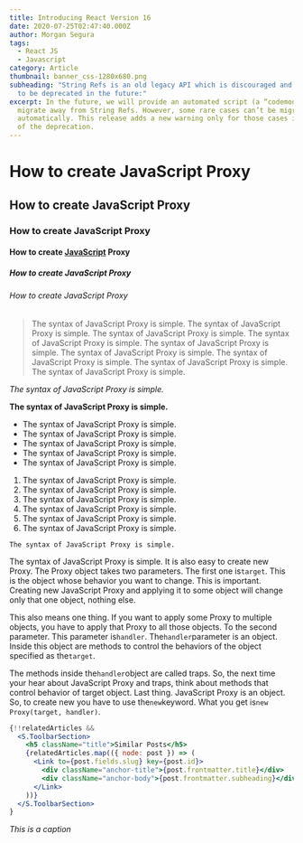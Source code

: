 ```yaml
---
title: Introducing React Version 16
date: 2020-07-25T02:47:40.000Z
author: Morgan Segura
tags:
  - React JS
  - Javascript
category: Article
thumbnail: banner_css-1280x680.png
subheading: "String Refs is an old legacy API which is discouraged and is going
  to be deprecated in the future:"
excerpt: In the future, we will provide an automated script (a “codemod”) to
  migrate away from String Refs. However, some rare cases can’t be migrated
  automatically. This release adds a new warning only for those cases in advance
  of the deprecation.
---
```

# How to create JavaScript Proxy

## How to create JavaScript Proxy

### How to create JavaScript Proxy

#### How to create [JavaScript](https://google.com) Proxy

##### How to create JavaScript Proxy

###### How to create JavaScript Proxy

> The syntax of JavaScript Proxy is simple. The syntax of JavaScript Proxy is simple. The syntax of JavaScript Proxy is simple. The syntax of JavaScript Proxy is simple. The syntax of JavaScript Proxy is simple. The syntax of JavaScript Proxy is simple. The syntax of JavaScript Proxy is simple. The syntax of JavaScript Proxy is simple. The syntax of JavaScript Proxy is simple.

*The syntax of JavaScript Proxy is simple.*

**The syntax of JavaScript Proxy is simple.**

* The syntax of JavaScript Proxy is simple.
* The syntax of JavaScript Proxy is simple.
* The syntax of JavaScript Proxy is simple.
* The syntax of JavaScript Proxy is simple.
* The syntax of JavaScript Proxy is simple.



1. The syntax of JavaScript Proxy is simple.
2. The syntax of JavaScript Proxy is simple.
3. The syntax of JavaScript Proxy is simple.
4. The syntax of JavaScript Proxy is simple.
5. The syntax of JavaScript Proxy is simple.
6. The syntax of JavaScript Proxy is simple.

`The syntax of JavaScript Proxy is simple.`

The syntax of JavaScript Proxy is simple. It is also easy to create new Proxy. The Proxy object takes two parameters. The first one is`target`. This is the object whose behavior you want to change. This is important. Creating new JavaScript Proxy and applying it to some object will change only that one object, nothing else.

This also means one thing. If you want to apply some Proxy to multiple objects, you have to apply that Proxy to all those objects. To the second parameter. This parameter is`handler`. The`handler`parameter is an object. Inside this object are methods to control the behaviors of the object specified as the`target`.

The methods inside the`handler`object are called traps. So, the next time your hear about JavaScript Proxy and traps, think about methods that control behavior of target object. Last thing. JavaScript Proxy is an object. So, to create new you have to use the`new`keyword. What you get is`new Proxy(target, handler)`.

```jsx
{!!relatedArticles &&
  <S.ToolbarSection>
    <h5 className="title">Similar Posts</h5>
    {relatedArticles.map(({ node: post }) => (
      <Link to={post.fields.slug} key={post.id}>
        <div className="anchor-title">{post.frontmatter.title}</div>
        <div className="anchor-body">{post.frontmatter.subheading}</div>
      </Link>
    ))}
  </S.ToolbarSection>
}
```

*This is a caption*